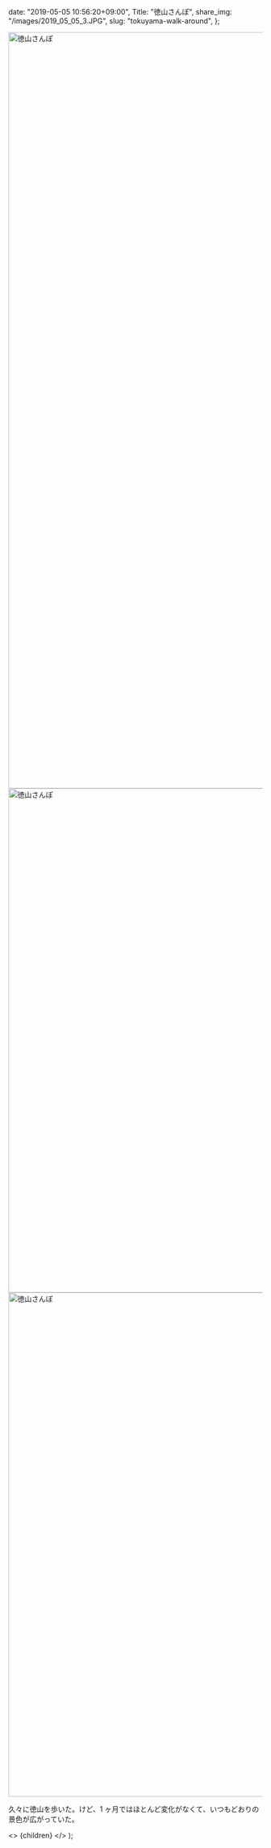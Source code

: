 
  date: "2019-05-05 10:56:20+09:00",
  Title: "徳山さんぽ",
  share_img: "/images/2019_05_05_3.JPG",
  slug: "tokuyama-walk-around",
};

<img src="/images/2019_05_05_1.JPG" alt="徳山さんぽ" width="1000" height="1500" />

<img src="/images/2019_05_05_2.JPG" alt="徳山さんぽ" width="1500" height="1000" />

<img src="/images/2019_05_05_3.JPG" alt="徳山さんぽ" width="1500" height="1000" loading="lazy" />

久々に徳山を歩いた。けど、1 ヶ月ではほとんど変化がなくて、いつもどおりの景色が広がっていた。

  <>
    <Head>
      <title>{meta.Title} | 異郷好実</title>
    </Head>
    <PostLayout meta={meta}>{children}</PostLayout>
  </>
);
